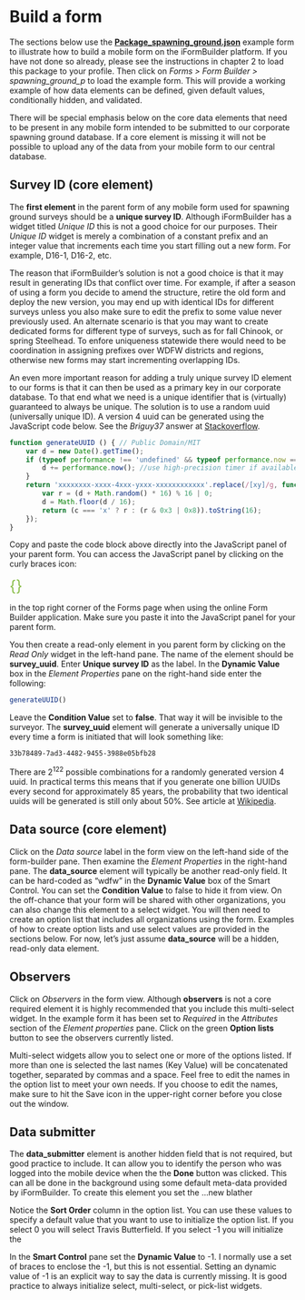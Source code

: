 # Build a form

The sections below use the [**Package_spawning_ground.json**](https://github.com/arestrom/iFormBook) example form to illustrate how to build a mobile form on the iFormBuilder platform. If you have not done so already, please see the instructions in chapter 2 to load this package to your profile. Then click on *Forms > Form Builder > spawning_ground_p* to load the example form. This will provide a working example of how data elements can be defined, given default values, conditionally hidden, and validated. 

There will be special emphasis below on the core data elements that need to be present in any mobile form intended to be submitted to our corporate spawning ground database. If a core element is missing it will not be possible to upload any of the data from your mobile form to our central database.  

## Survey ID (core element)

The **first element** in the parent form of any mobile form used for spawning ground surveys should be a **unique survey ID**. Although iFormBuilder has a widget titled *Unique ID* this is not a good choice for our purposes. Their *Unique ID* widget is merely a combination of a constant prefix and an integer value that increments each time you start filling out a new form. For example, D16-1, D16-2, etc. 

The reason that iFormBuilder's solution is not a good choice is that it may result in generating IDs that conflict over time. For example, if after a season of using a form you decide to amend the structure, retire the old form and deploy the new version, you may end up with identical IDs for different surveys unless you also make sure to edit the prefix to some value never previously used. An alternate scenario is that you may want to create dedicated forms for different type of surveys, such as for fall Chinook, or spring Steelhead. To enfore uniqueness statewide there would need to be coordination in assigning prefixes over WDFW districts and regions, otherwise new forms may start incrementing overlapping IDs.  

An even more important reason for adding a truly unique survey ID element to our forms is that it can then be used as a primary key in our corporate database. To that end what we need is a unique identifier that is (virtually) guaranteed to always be unique. The solution is to use a random uuid (universally unique ID). A version 4 uuid can be generated using the JavaScript code below. See the *Briguy37* answer at [Stackoverflow](https://stackoverflow.com/questions/105034/create-guid-uuid-in-javascript).  

```javascript
function generateUUID () { // Public Domain/MIT
    var d = new Date().getTime();
    if (typeof performance !== 'undefined' && typeof performance.now === 'function'){
        d += performance.now(); //use high-precision timer if available
    }
    return 'xxxxxxxx-xxxx-4xxx-yxxx-xxxxxxxxxxxx'.replace(/[xy]/g, function (c) {
        var r = (d + Math.random() * 16) % 16 | 0;
        d = Math.floor(d / 16);
        return (c === 'x' ? r : (r & 0x3 | 0x8)).toString(16);
    });
}
```

Copy and paste the code block above directly into the JavaScript panel of your parent form. You can access the JavaScript panel by clicking on the curly braces icon:  

<span style="color:#89BD48; font-size: 1.9em;">{}</span> 

in the top right corner of the Forms page when using the online Form Builder application. Make sure you paste it into the JavaScript panel for your parent form. 

You then create a read-only element in you parent form by clicking on the *Read Only* widget in the left-hand pane. The name of the element should be **survey_uuid**. Enter **Unique survey ID** as the label. In the **Dynamic Value** box in the *Element Properties* pane on the right-hand side enter the following: 

```javascript
generateUUID() 
```

Leave the **Condition Value** set to **false**. That way it will be invisible to the surveyor. The **survey_uuid** element will generate a universally unique ID every time a form is initiated that will look something like: 

```
33b78489-7ad3-4482-9455-3988e05bfb28
```

There are 2^122^ possible combinations for a randomly generated version 4 uuid. In practical terms this means that if you generate one billion UUIDs every second for approximately 85 years, the probability that two identical uuids will be generated is still only about 50%. See article at [Wikipedia](https://en.wikipedia.org/wiki/Universally_unique_identifier). 

## Data source (core element)

Click on the *Data source* label in the form view on the left-hand side of the form-builder pane. Then examine the *Element Properties* in the right-hand pane. The **data_source** element will typically be another read-only field. It can be hard-coded as "wdfw" in the **Dynamic Value** box of the Smart Control. You can set the **Condition Value** to false to hide it from view. On the off-chance that your form will be shared with other organizations, you can also change this element to a select widget. You will then need to create an option list that includes all organizations using the form. Examples of how to create option lists and use select values are provided in the sections below. For now, let's just assume **data_source** will be a hidden, read-only data element. 

## Observers

Click on *Observers* in the form view. Although **observers** is not a core required element it is highly recommended that you include this multi-select widget. In the example form it has been set to *Required* in the *Attributes* section of the *Element properties* pane. Click on the green **Option lists** button to see the observers currently listed. 

Multi-select widgets allow you to select one or more of the options listed. If more than one is selected the last names (Key Value) will be concatenated together, separated by commas and a space. Feel free to edit the names in the option list to meet your own needs. If you choose to edit the names, make sure to hit the Save icon in the upper-right corner before you close out the window. 

## Data submitter

The **data_submitter** element is another hidden field that is not required, but good practice to include. It can allow you to identify the person who was logged into the mobile device when the the **Done** button was clicked. This can all be done in the background using some default meta-data provided by iFormBuilder. To create this element you set the ...new blather













Notice the **Sort Order** column in the option list. You can use these values to specify a default value that you want to use to initialize the option list. If you select 0 you will select Travis Butterfield. If you select -1 you will initialize the 

In the **Smart Control** pane set the **Dynamic Value** to -1. I normally use a set of braces to enclose the -1, but this is not essential. Setting an dynamic value of -1 is an explicit way to say the data is currently missing. It is good practice to always initialize select, multi-select, or pick-list widgets. 
